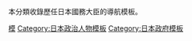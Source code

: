 本分類收錄歷任日本國務大臣的導航模板。

[[Category:日本國務大臣|模]]
[[Category:日本政治人物模板|Category:日本政治人物模板]]
[[Category:日本政府模板|Category:日本政府模板]]